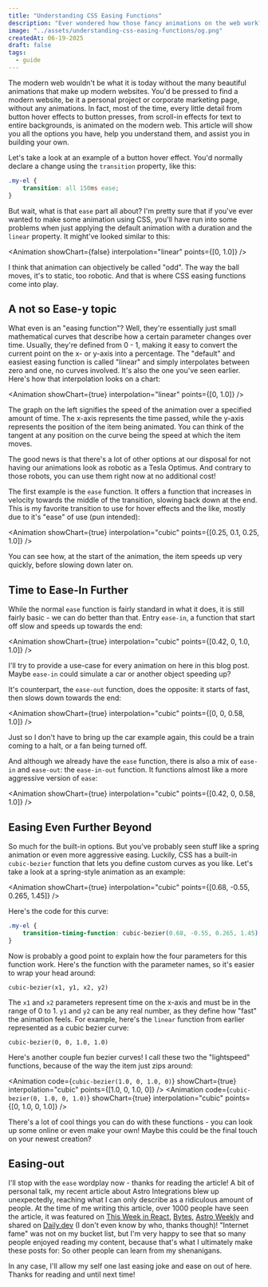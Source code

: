 ---
title: "Understanding CSS Easing Functions"
description: "Ever wondered how those fancy animations on the web work?"
image: "../assets/understanding-css-easing-functions/og.png"
createdAt: 06-19-2025
draft: false
tags:
  - guide
---
The modern web wouldn't be what it is today without the many beautiful animations that make up modern websites. You'd be pressed to find a modern website, be it a personal project or corporate marketing page, without any animations. In fact, most of the time, every little detail from button hover effects to button presses, from scroll-in effects for text to entire backgrounds, is animated on the modern web. This article will show you all the options you have, help you understand them, and assist you in building your own.

Let's take a look at an example of a button hover effect. You'd normally declare a change using the `transition` property, like this:

```css
.my-el {
	transition: all 150ms ease;
}
```

But wait, what is that `ease` part all about? I'm pretty sure that if you've ever wanted to make some animation using CSS, you'll have run into some problems when just applying the default animation with a duration and the `linear` property. It might've looked similar to this:



<Animation showChart={false} interpolation="linear" points={[0, 1.0]} />

I think that animation can objectively be called "odd". The way the ball moves, it's to static, too robotic. And that is where CSS easing functions come into play.

## A not so Ease-y topic
What even is an "easing function"? Well, they're essentially just small mathematical curves that describe how a certain parameter changes over time. Usually, they're defined from 0 - 1, making it easy to convert the current point on the x- or y-axis into a percentage. The "default" and easiest easing function is called "linear" and simply interpolates between zero and one, no curves involved. It's also the one you've seen earlier. Here's how that interpolation looks on a chart:

<Animation showChart={true} interpolation="linear" points={[0, 1.0]} />

The graph on the left signifies the speed of the animation over a specified amount of time. The x-axis represents the time passed, while the y-axis represents the position of the item being animated. You can think of the tangent at any position on the curve being the speed at which the item moves.

The good news is that there's a lot of other options at our disposal for not having our animations look as robotic as a Tesla Optimus. And contrary to those robots, you can use them right now at no additional cost!

The first example is the `ease` function. It offers a function that increases in velocity towards the middle of the transition, slowing back down at the end. This is my favorite transition to use for hover effects and the like, mostly due to it's "ease" of use (pun intended):

<Animation showChart={true} interpolation="cubic" points={[0.25, 0.1, 0.25, 1.0]} />

You can see how, at the start of the animation, the item speeds up very quickly, before slowing down later on.

## Time to Ease-In Further
While the normal `ease` function is fairly standard in what it does, it is still fairly basic - we can do better than that. Entry `ease-in`, a function that start off slow and speeds up towards the end:

<Animation showChart={true} interpolation="cubic" points={[0.42, 0, 1.0, 1.0]} />

I'll try to provide a use-case for every animation on here in this blog post. Maybe `ease-in` could simulate a car or another object speeding up? 

It's counterpart, the `ease-out` function, does the opposite: it starts of fast, then slows down towards the end:

<Animation showChart={true} interpolation="cubic" points={[0, 0, 0.58, 1.0]} />

Just so I don't have to bring up the car example again, this could be a train coming to a halt, or a fan being turned off.

And although we already have the `ease` function, there is also a mix of `ease-in` and `ease-out`: the `ease-in-out` function. It functions almost like a more aggressive version of `ease`:

<Animation showChart={true} interpolation="cubic" points={[0.42, 0, 0.58, 1.0]} />

## Easing Even Further Beyond
So much for the built-in options. But you've probably seen stuff like a spring animation or even more aggressive easing. Luckily, CSS has a built-in `cubic-bezier` function that lets you define custom curves as you like. Let's take a look at a spring-style animation as an example:

<Animation showChart={true} interpolation="cubic" points={[0.68, -0.55, 0.265, 1.45]} />

Here's the code for this curve:

```css
.my-el {
	transition-timing-function: cubic-bezier(0.68, -0.55, 0.265, 1.45);
}
```

Now is probably a good point to explain how the four parameters for this function work. Here's the function with the parameter names, so it's easier to wrap your head around:

```
cubic-bezier(x1, y1, x2, y2)
```

The `x1` and `x2` parameters represent time on the x-axis and must be in the range of 0 to 1. `y1` and `y2` can be any real number, as they define how "fast" the animation feels. For example, here's the `linear` function from earlier represented as a cubic bezier curve:

```
cubic-bezier(0, 0, 1.0, 1.0)
```

Here's another couple fun bezier curves! I call these two the "lightspeed" functions, because of the way the item just zips around:

<Animation code={`cubic-bezier(1.0, 0, 1.0, 0)`} showChart={true} interpolation="cubic" points={[1.0, 0, 1.0, 0]} />
<Animation code={`cubic-bezier(0, 1.0, 0, 1.0)`} showChart={true} interpolation="cubic" points={[0, 1.0, 0, 1.0]} />

There's a lot of cool things you can do with these functions - you can look up some online or even make your own! Maybe this could be the final touch on your newest creation?

## Easing-out
I'll stop with the `ease` wordplay now - thanks for reading the article! A bit of personal talk, my recent article about Astro Integrations blew up unexpectedly, reaching what I can only describe as a ridiculous amount of people. At the time of me writing this article, over 1000 people have seen the article, it was featured on [This Week in React](https://thisweekinreact.com/), [Bytes](https://bytes.dev), [Astro Weekly](https://newsletter.astroweekly.dev/) and shared on [Daily.dev](https://daily.dev) (I don't even know by who, thanks though)! "Internet fame" was not on my bucket list, but I'm very happy to see that so many people enjoyed reading my content, because that's what I ultimately make these posts for: So other people can learn from my shenanigans.

In any case, I'll allow my self one last easing joke and ease on out of here. Thanks for reading and until next time!
